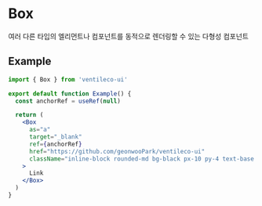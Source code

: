 
<Meta title="COMPONENTS/Box" />

# Box

여러 다른 타입의 엘리먼트나 컴포넌트를 동적으로 렌더링할 수 있는 다형성 컴포넌트

## Example

```jsx
import { Box } from 'ventileco-ui'

export default function Example() {
  const anchorRef = useRef(null)

  return (
    <Box
      as="a"
      target="_blank"
      ref={anchorRef}
      href="https://github.com/geonwooPark/ventileco-ui"
      className="inline-block rounded-md bg-black px-10 py-4 text-base font-bold text-white transition-all duration-200 hover:opacity-80"
    >
      Link
    </Box>
  )
}
```

